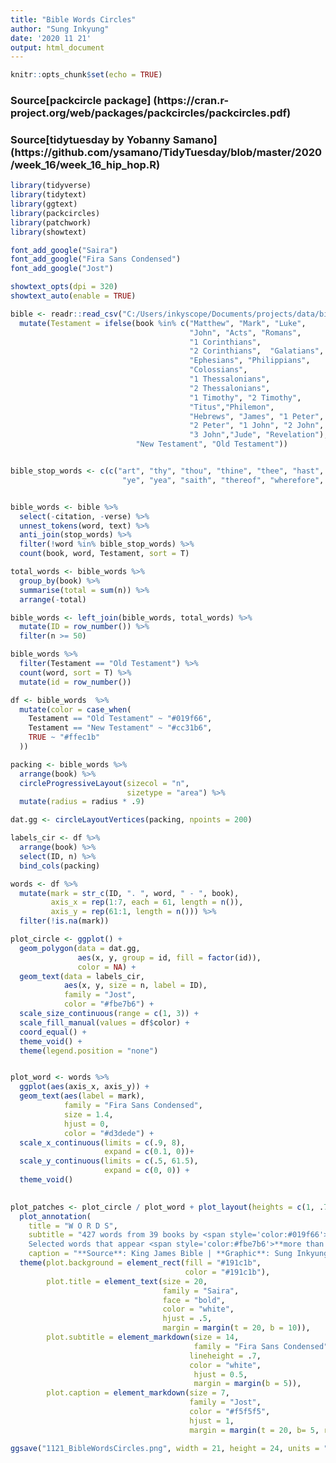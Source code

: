 ```yaml
---
title: "Bible Words Circles"
author: "Sung Inkyung"
date: '2020 11 21'
output: html_document
---
```


```r
knitr::opts_chunk$set(echo = TRUE)
```
### Source[packcircle package] (https://cran.r-project.org/web/packages/packcircles/packcircles.pdf)
### Source[tidytuesday by Yobanny Samano] (https://github.com/ysamano/TidyTuesday/blob/master/2020/week_16/week_16_hip_hop.R)

```r
library(tidyverse)
library(tidytext)
library(ggtext)
library(packcircles)
library(patchwork)
library(showtext)

font_add_google("Saira")
font_add_google("Fira Sans Condensed")
font_add_google("Jost")

showtext_opts(dpi = 320)
showtext_auto(enable = TRUE)

```


```r
bible <- readr::read_csv("C:/Users/inkyscope/Documents/projects/data/bible_kjv_new.csv") %>% 
  mutate(Testament = ifelse(book %in% c("Matthew", "Mark", "Luke",
                                        "John", "Acts", "Romans", 
                                        "1 Corinthians", 
                                        "2 Corinthians",  "Galatians",
                                        "Ephesians", "Philippians",
                                        "Colossians", 
                                        "1 Thessalonians",
                                        "2 Thessalonians", 
                                        "1 Timothy", "2 Timothy",
                                        "Titus","Philemon",
                                        "Hebrews", "James", "1 Peter",
                                        "2 Peter", "1 John", "2 John",
                                        "3 John","Jude", "Revelation"), 
                            "New Testament", "Old Testament"))


bible_stop_words <- c(c("art", "thy", "thou", "thine", "thee", "hast", "hath","shalt",
                         "ye", "yea", "saith", "thereof", "wherefore", "lo", "aaron", "aaron's", "aaronites", "abarim"))


bible_words <- bible %>% 
  select(-citation, -verse) %>% 
  unnest_tokens(word, text) %>% 
  anti_join(stop_words) %>% 
  filter(!word %in% bible_stop_words) %>% 
  count(book, word, Testament, sort = T)

total_words <- bible_words %>% 
  group_by(book) %>% 
  summarise(total = sum(n)) %>% 
  arrange(-total)

bible_words <- left_join(bible_words, total_words) %>% 
  mutate(ID = row_number()) %>% 
  filter(n >= 50)

bible_words %>% 
  filter(Testament == "Old Testament") %>% 
  count(word, sort = T) %>% 
  mutate(id = row_number())

```

```r
df <- bible_words  %>% 
  mutate(color = case_when(
    Testament == "Old Testament" ~ "#019f66",
    Testament == "New Testament" ~ "#cc31b6",
    TRUE ~ "#ffec1b"
  ))

packing <- bible_words %>% 
  arrange(book) %>% 
  circleProgressiveLayout(sizecol = "n", 
                          sizetype = "area") %>% 
  mutate(radius = radius * .9)

dat.gg <- circleLayoutVertices(packing, npoints = 200)

labels_cir <- df %>% 
  arrange(book) %>% 
  select(ID, n) %>% 
  bind_cols(packing)

words <- df %>% 
  mutate(mark = str_c(ID, ". ", word, " - ", book),
         axis_x = rep(1:7, each = 61, length = n()),
         axis_y = rep(61:1, length = n())) %>% 
  filter(!is.na(mark))

plot_circle <- ggplot() +
  geom_polygon(data = dat.gg,
               aes(x, y, group = id, fill = factor(id)),
               color = NA) +
  geom_text(data = labels_cir,
            aes(x, y, size = n, label = ID),
            family = "Jost",
            color = "#fbe7b6") +
  scale_size_continuous(range = c(1, 3)) +
  scale_fill_manual(values = df$color) +
  coord_equal() +
  theme_void() +
  theme(legend.position = "none")


plot_word <- words %>% 
  ggplot(aes(axis_x, axis_y)) +
  geom_text(aes(label = mark),
            family = "Fira Sans Condensed",
            size = 1.4,
            hjust = 0,
            color = "#d3dede") +
  scale_x_continuous(limits = c(.9, 8),
                     expand = c(0.1, 0))+
  scale_y_continuous(limits = c(.5, 61.5),
                     expand = c(0, 0)) +
  theme_void()
  

plot_patches <- plot_circle / plot_word + plot_layout(heights = c(1, .7)) +
  plot_annotation(
    title = "W O R D S",
    subtitle = "427 words from 39 books by <span style='color:#019f66'>**Old Testament**</span> and<br>27 books by <span style='color:#cc31b6'>**New Testament**</span><br>
    Selected words that appear <span style='color:#fbe7b6'>**more than 50 times**</span> in each Testament",
    caption = "**Source**: King James Bible | **Graphic**: Sung Inkyung") &
  theme(plot.background = element_rect(fill = "#191c1b",
                                       color = "#191c1b"),
        plot.title = element_text(size = 20, 
                                  family = "Saira",
                                  face = "bold",
                                  color = "white",
                                  hjust = .5,
                                  margin = margin(t = 20, b = 10)),
        plot.subtitle = element_markdown(size = 14, 
                                         family = "Fira Sans Condensed",
                                        lineheight = .7,
                                        color = "white",
                                         hjust = 0.5,
                                         margin = margin(b = 5)),
        plot.caption = element_markdown(size = 7,
                                        family = "Jost",
                                        color = "#f5f5f5",
                                        hjust = 1, 
                                        margin = margin(t = 20, b= 5, r = 10)))

ggsave("1121_BibleWordsCircles.png", width = 21, height = 24, units = "cm")

```
